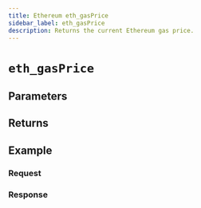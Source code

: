 ```yaml
---
title: Ethereum eth_gasPrice
sidebar_label: eth_gasPrice
description: Returns the current Ethereum gas price.
---
```




# `eth_gasPrice`

<Description />

## Parameters


<Params />

## Returns


<Returns />

## Example


<Example />

### Request


<Request />

### Response


<Response />
